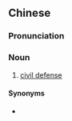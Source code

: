 ==Chinese==
{{zh-forms}}

===Pronunciation===
{{zh-pron
|m=mínfáng
|c=man4 fong4
|cat=n
}}

===Noun===
{{zh-noun}}

# [[civil defense]]

====Synonyms====
* {{zh-l|民事防護}}